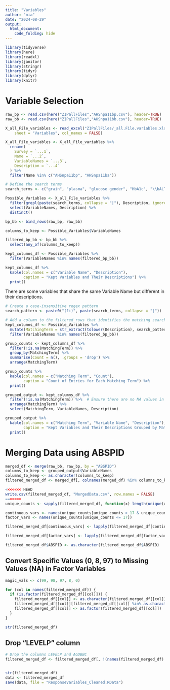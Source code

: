 ```yaml
---
title: "Variables"
author: "mia"
date: "2024-08-29"
output:
  html_document:
    code_folding: hide
---
```


```r
library(tidyverse)
library(here)      
library(readxl)    
library(janitor)   
library(stringr)   
library(tidyr)     
library(dplyr)
library(knitr)
```
# Variable Selection
```r
raw_bp <- read.csv(here("ZIPallFiles","AHSnpa11bp.csv"), header=TRUE)
raw_bb <- read.csv(here("ZIPallFiles","AHSnpa11bb.csv"), header=TRUE)

X_all_File_variables <- read_excel("ZIPallFiles/_all.File.variables.xlsx", 
    sheet = "Variables", col_names = FALSE)

X_all_File_variables <- X_all_File_variables %>%
  rename(
    Survey = `...1`,
    Name = `...2`,
    VariableNames = `...3`,
    Description = `...4`
  ) %>%
  filter(Name %in% c("AHSnpa11bp", "AHSnpa11ba"))
```

```r
# Define the search terms
search_terms <- c("grain", "plasma", "glucose gender", "HbA1c", "\\bALT\\b", "GGT", "identifier", "BMI", "\\bage\\b", "\\bsex of person\\b", "diabetes")

Possible_Variables <- X_all_File_variables %>%
  filter(grepl(paste(search_terms, collapse = "|"), Description, ignore.case = TRUE)) %>%
  select(VariableNames, Description) %>%
  distinct()
```

```r
bp_bb <- bind_rows(raw_bp, raw_bb)

columns_to_keep <- Possible_Variables$VariableNames

filtered_bp_bb <- bp_bb %>%
  select(any_of(columns_to_keep))

kept_columns_df <- Possible_Variables %>%
  filter(VariableNames %in% names(filtered_bp_bb))

kept_columns_df %>%
  kable(col.names = c("Variable Name", "Description"),
        caption = "Kept Variables and Their Descriptions") %>%
  print()
```

There are some variables that share the same Variable Name but different in their descriptions.

```r
# Create a case-insensitive regex pattern
search_pattern <- paste0("(?i)", paste(search_terms, collapse = "|"))

# Add a column to the filtered_rows that identifies the matching search term
kept_columns_df <- Possible_Variables %>%
  mutate(MatchingTerm = str_extract(tolower(Description), search_pattern)) %>%
  filter(VariableNames %in% names(filtered_bp_bb))
```

```r
group_counts <- kept_columns_df %>%
  filter(!is.na(MatchingTerm)) %>%
  group_by(MatchingTerm) %>%
  summarise(Count = n(), .groups = 'drop') %>%
  arrange(MatchingTerm)

group_counts %>%
  kable(col.names = c("Matching Term", "Count"),
        caption = "Count of Entries for Each Matching Term") %>%
  print()
```

```r
grouped_output <- kept_columns_df %>%
  filter(!is.na(MatchingTerm)) %>%  # Ensure there are no NA values in MatchingTerm
  arrange(MatchingTerm) %>%
  select(MatchingTerm, VariableNames, Description)

grouped_output %>%
  kable(col.names = c("Matching Term", "Variable Name", "Description"),
        caption = "Kept Variables and Their Descriptions Grouped by Matching Terms") %>%
  print()
```
# Merging Data using ABSPID
```r
merged_df <- merge(raw_bb, raw_bp, by = "ABSPID")
columns_to_keep <- grouped_output$VariableNames
columns_to_keep <- as.character(columns_to_keep)
filtered_merged_df <- merged_df[, colnames(merged_df) %in% columns_to_keep]

<<<<<<< HEAD
write.csv(filtered_merged_df, "MergedData.csv", row.names = FALSE)
=======
unique_counts <- sapply(filtered_merged_df, function(x) length(unique(x)))

continuous_vars <- names(unique_counts[unique_counts > 17 & unique_counts < 1000])
factor_vars <- names(unique_counts[unique_counts <= 17])

filtered_merged_df[continuous_vars] <- lapply(filtered_merged_df[continuous_vars], as.integer)

filtered_merged_df[factor_vars] <- lapply(filtered_merged_df[factor_vars], as.factor)

filtered_merged_df$ABSPID <- as.character(filtered_merged_df$ABSPID)
```
## Convert Specific Values (0, 8, 97) to Missing Values (NA) in Factor Variables
```r
magic_vals <- c(99, 98, 97, 8, 0)

for (col in names(filtered_merged_df)) {
  if (is.factor(filtered_merged_df[[col]])) {
    filtered_merged_df[[col]] <- as.character(filtered_merged_df[[col]])
    filtered_merged_df[[col]][filtered_merged_df[[col]] %in% as.character(magic_vals)] <- NA
    filtered_merged_df[[col]] <- as.factor(filtered_merged_df[[col]])
  }
}

str(filtered_merged_df)
```
## Drop "LEVELP" column
```r
# Drop the columns LEVELP and AGDBBC
filtered_merged_df <- filtered_merged_df[, !(names(filtered_merged_df) %in% c("ABSHID","ABSFID", "ABSLFID", "ABSSID", "ABSBID","LEVELP","ALTNTR","DIABFPGE","DIABPRVE","DIAHBRSK","DIAHMRSK","GGTNTR","GLUCFPD","AGDBBC","DIABBC","DIABQ01A"))]


str(filtered_merged_df)
data <- filtered_merged_df
save(data, file = "ResponseVariables_Cleaned.RData")

```